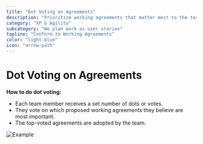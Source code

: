 ```yaml
---
title: "Dot Voting on Agreements"
description: "Prioritize working agreements that matter most to the team."
category: "XP & Agility"
subcategory: "We plan work as user stories"
topline: "Conform to Working Agreements"
color: "light-blue"
icon: "arrow-path"
---
```



# Dot Voting on Agreements

**How to do dot voting:**

- Each team member receives a set number of dots or votes.
- They vote on which proposed working agreements they believe are most important.
- The top-voted agreements are adopted by the team.

![Example](./dot-voting-on-agreements.png)
